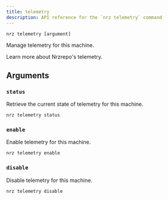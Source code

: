 ```yaml
---
title: telemetry
description: API reference for the `nrz telemetry` command
---
```



`nrz telemetry [argument]`

Manage telemetry for this machine.

<LinkToDocumentation href="/repo/docs/telemetry">
  Learn more about Nrzrepo's telemetry.
</LinkToDocumentation>

## Arguments

### `status`

Retrieve the current state of telemetry for this machine.

```bash title="Terminal"
nrz telemetry status
```

### `enable`

Enable telemetry for this machine.

```bash title="Terminal"
nrz telemetry enable
```

### `disable`

Disable telemetry for this machine.

```bash title="Terminal"
nrz telemetry disable
```

